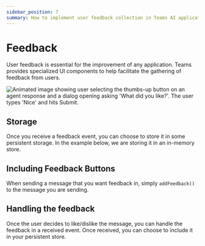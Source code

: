 ```yaml
---
sidebar_position: 7
summary: How to implement user feedback collection in Teams AI applications using specialized UI components and feedback storage.
---
```



# Feedback

User feedback is essential for the improvement of any application. Teams provides specialized UI components to help facilitate the gathering of feedback from users.

![Animated image showing user selecting the thumbs-up button on an agent response and a dialog opening asking 'What did you like?'. The user types 'Nice' and hits Submit.](/screenshots/feedback.gif)

## Storage

Once you receive a feedback event, you can choose to store it in some persistent storage. In the example below, we are storing it in an in-memory store.

<FileCodeBlock
    lang="typescript"
    src="/generated-snippets/ts/feedback.snippet.feedback-loop-store.ts"
/>

## Including Feedback Buttons

When sending a message that you want feedback in, simply `addFeedback()` to the message you are sending.

<FileCodeBlock
    lang="typescript"
    src="/generated-snippets/ts/feedback.snippet.feedback-loop.ts"
/>

## Handling the feedback

Once the user decides to like/dislike the message, you can handle the feedback in a received event. Once received, you can choose to include it in your persistent store.

<FileCodeBlock
    lang="typescript"
    src="/generated-snippets/ts/index.snippet.feedback-loop-handler.ts"
/>